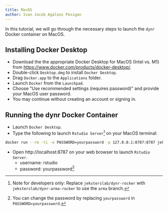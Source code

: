 ```yaml
---
title: MacOS
author: Ivan Jacob Agaloos Pesigan
---
```


In this tutorial, we will go through the necessary steps to launch the `dynr` Docker container on MacOS.

<!--
::: callout-note
For a better terminal experience, you can, optionally, install `iTerm2`.  
:::
-->

## Installing Docker Desktop

<!--
-  Download the the appropriate Docker Desktop for MacOS (Intel vs. M1) from [https://www.docker.com/products/docker-desktop/](https://www.docker.com/products/docker-desktop/).
-  Double-click `Desktop.dmg` to install `Docker Desktop`.
-  Drag `Docker.app` to the `Applications` folder.
-  Launch `Docker` from the `Launchpad`.
    -  The system would ask for your MacOS user password.
    -  Click the `Accept` button to accept the terms of service to continue.
-->

-  Download the the appropriate Docker Desktop for MacOS (Intel vs. M1) from [https://www.docker.com/products/docker-desktop/](https://www.docker.com/products/docker-desktop/).
-  Double-click `Desktop.dmg` to install `Docker Desktop`.
-  Drag `Docker.app` to the `Applications` folder.
-  Launch `Docker` from the `Launchpad`.
-  Choose "Use recommended settings (requires password)" and provide your MacOS user password.
-  You may continue without creating an account or signing in.

## Running the dynr Docker Container

-  Launch `Docker Desktop`.
-  Type the following to launch `Rstudio Server`[^dynr-rocker-mac-2] on your MacOS terminal:

[^dynr-rocker-mac-2]: Note for developers only: Replace `jeksterslab/dynr-rocker` with `jeksterslab/dynr-arma-rocker` to use the `arma` branch.

```bash
docker run --rm -ti -e PASSWORD=yourpassword -p 127.0.0.1:8787:8787 jeksterslab/dynr-rocker
```

-  Open http://localhost:8787 on your web browser to launch `Rstudio Server`.
    -  username: rstudio
    -  password: yourpassword[^docker-mac-3]

[^docker-mac-3]: You can change the password by replacing `yourpassword` in `PASSWORD=yourpassword`.
